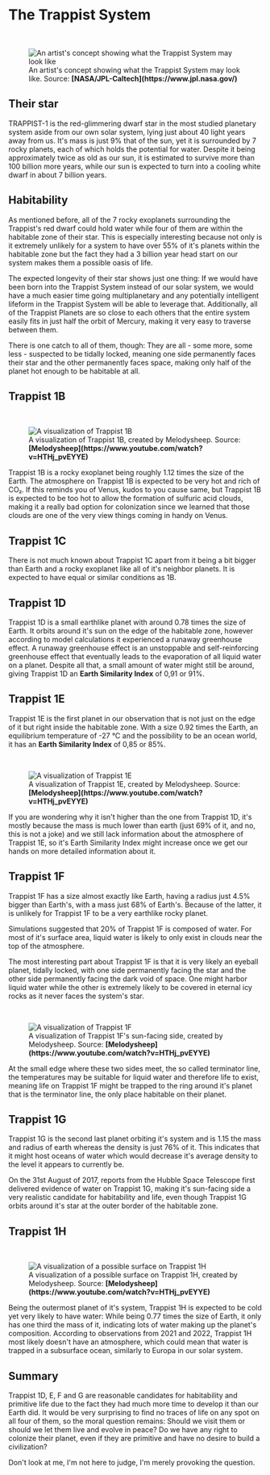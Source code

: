 
# The Trappist System

<br/>
<figure>
<Image src={require(".//../../../resources/images/trappist.png")} alt="An artist's concept showing what the Trappist System may look like" />
<figcaption style={{ color: "rgb(156, 156, 156)", fontSize: "14px", marginTop: "2px" }}>An artist's concept showing what the Trappist System may look like. Source: <strong>[NASA/JPL-Caltech](https://www.jpl.nasa.gov/)</strong></figcaption>
</figure>

## Their star
TRAPPIST-1 is the red-glimmering dwarf star in the most studied planetary system aside from our own solar system, lying just about 40 light years away from us. It's mass is just 9% that of the sun, yet it is surrounded by 7 rocky planets, each of which holds the potential for water. Despite it being approximately twice as old as our sun, it is estimated to survive more than 100 billion more years, while our sun is expected to turn into a cooling white dwarf in about 7 billion years.

## Habitability
As mentioned before, all of the 7 rocky exoplanets surrounding the Trappist's red dwarf could hold water while four of them are within the habitable zone of their star. This is especially interesting because not only is it extremely unlikely for a system to have over 55% of it's planets within the habitable zone but the fact they had a 3 billion year head start on our system makes them a possible oasis of life. 

The expected longevity of their star shows just one thing: If we would have been born into the Trappist System instead of our solar system, we would have a much easier time going multiplanetary and any potentially intelligent lifeform in the Trappist System will be able to leverage that. Additionally, all of the Trappist Planets are so close to each others that the entire system easily fits in just half the orbit of Mercury, making it very easy to traverse between them. 

There is one catch to all of them, though: They are all -  some more, some less - suspected to be tidally locked, meaning one side permanently faces their star and the other permanently faces space, making only half of the planet hot enough to be habitable at all.

## Trappist 1B

<br/>
<figure>
<Image src={require(".//../../../resources/images/trappist1b.png")} alt="A visualization of Trappist 1B" />
<figcaption style={{ color: "rgb(156, 156, 156)", fontSize: "14px", marginTop: "2px" }}>A visualization of Trappist 1B, created by Melodysheep. Source: <strong>[Melodysheep](https://www.youtube.com/watch?v=HTHj_pvEYYE)</strong></figcaption>
</figure>

Trappist 1B is a rocky exoplanet being roughly 1.12 times the size of the Earth. The atmosphere on Trappist 1B is expected to be very hot and rich of CO₂. If this reminds you of Venus, kudos to you cause same, but Trappist 1B is expected to be too hot to allow the formation of sulfuric acid clouds, making it a really bad option for colonization since we learned that those clouds are one of the very view things coming in handy on Venus.

## Trappist 1C
There is not much known about Trappist 1C apart from it being a bit bigger than Earth and a rocky exoplanet like all of it's neighbor planets. It is expected to have equal or similar conditions as 1B.

## Trappist 1D
Trappist 1D is a small earthlike planet with around 0.78 times the size of Earth. It orbits around it's sun on the edge of the habitable zone, however according to model calculations it experienced a runaway greenhouse effect. A runaway greenhouse effect is an unstoppable and self-reinforcing greenhouse effect that eventually leads to the evaporation of all liquid water on a planet. Despite all that, a small amount of water might still be around, giving Trappist 1D an <strong>Earth Similarity Index</strong> of 0,91 or 91%.

## Trappist 1E
Trappist 1E is the first planet in our observation that is not just on the edge of it but right inside the habitable zone. With a size 0.92 times the Earth, an equilibrium temperature of -27 °C and the possibility to be an ocean world, it has an <strong>Earth Similarity Index</strong> of 0,85 or 85%. 

<br/>
<figure>
<Image src={require(".//../../../resources/images/trappist1e.png")} alt="A visualization of Trappist 1E" />
<figcaption style={{ color: "rgb(156, 156, 156)", fontSize: "14px", marginTop: "2px" }}>A visualization of Trappist 1E, created by Melodysheep. Source: <strong>[Melodysheep](https://www.youtube.com/watch?v=HTHj_pvEYYE)</strong></figcaption>
</figure>

If you are wondering why it isn't higher than the one from Trappist 1D, it's mostly because the mass is much lower than earth (just 69% of it, and no, this is not a joke) and we still lack information about the atmosphere of Trappist 1E, so it's Earth Similarity Index might increase once we get our hands on more detailed information about it.

## Trappist 1F
Trappist 1F has a size almost exactly like Earth, having a radius just 4.5% bigger than Earth's, with a mass just 68% of Earth's. Because of the latter, it is unlikely for Trappist 1F to be a very earthlike rocky planet.

Simulations suggested that 20% of Trappist 1F is composed of water. For most of it's surface area, liquid water is likely to only exist in clouds near the top of the atmosphere.

The most interesting part about Trappist 1F is that it is very likely an eyeball planet, tidally locked, with one side permanently facing the star and the other side permanently facing the dark void of space. One might harbor liquid water while the other is extremely likely to be covered in eternal icy rocks as it never faces the system's star.

<br/>
<figure>
<Image src={require(".//../../../resources/images/hero5.png")} alt="A visualization of Trappist 1F" />
<figcaption style={{ color: "rgb(156, 156, 156)", fontSize: "14px", marginTop: "2px" }}>A visualization of Trappist 1F's sun-facing side, created by Melodysheep. Source: <strong>[Melodysheep](https://www.youtube.com/watch?v=HTHj_pvEYYE)</strong></figcaption>
</figure>

At the small edge where these two sides meet, the so called terminator line, the temperatures may be suitable for liquid water and therefore life to exist, meaning life on Trappist 1F might be trapped to the ring around it's planet that is the terminator line, the only place habitable on their planet.

## Trappist 1G
Trappist 1G is the second last planet orbiting it's system and is 1.15 the mass and radius of earth whereas the density is just 76% of it. This indicates that it might host oceans of water which would decrease it's average density to the level it appears to currently be. 

On the 31st August of 2017, reports from the Hubble Space Telescope first delivered evidence of water on Trappist 1G, making it's sun-facing side a very realistic candidate for habitability and life, even though Trappist 1G orbits around it's star at the outer border of the habitable zone.

## Trappist 1H

<br/>
<figure>
<Image src={require(".//../../../resources/images/hero15.png")} alt="A visualization of a possible surface on Trappist 1H" />
<figcaption style={{ color: "rgb(156, 156, 156)", fontSize: "14px", marginTop: "2px" }}>A visualization of a possible surface on Trappist 1H, created by Melodysheep. Source: <strong>[Melodysheep](https://www.youtube.com/watch?v=HTHj_pvEYYE)</strong></figcaption>
</figure>

Being the outermost planet of it's system, Trappist 1H is expected to be cold yet very likely to have water: While being 0.77 times the size of Earth, it only has one third the mass of it, indicating lots of water making up the planet's composition. According to observations from 2021 and 2022, Trappist 1H most likely doesn't have an atmosphere, which could mean that water is trapped in a subsurface ocean, similarly to Europa in our solar system.

## Summary
Trappist 1D, E, F and G are reasonable candidates for habitability and primitive life due to the fact they had much more time to develop it than our Earth did. It would be very surprising to find no traces of life on any spot on all four of them, so the moral question remains: Should we visit them or should we let them live and evolve in peace? Do we have any right to colonize their planet, even if they are primitive and have no desire to build a civilization?

Don't look at me, I'm not here to judge, I'm merely provoking the question.